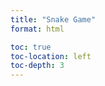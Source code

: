 ```yaml
---
title: "Snake Game"
format: html

toc: true
toc-location: left
toc-depth: 3
---
```


<div id="p5-sketch"></div>

<script src="https://cdnjs.cloudflare.com/ajax/libs/p5.js/1.4.0/p5.js"></script>
<script src="https://cdnjs.cloudflare.com/ajax/libs/p5.js/0.9.0/addons/p5.dom.min.js"></script>
<script src="https://cdnjs.cloudflare.com/ajax/libs/p5.js/0.9.0/addons/p5.sound.min.js"></script>

<script>
  let snake;
    let rez = 20;
    let food;
    let w;
    let h;

    function setup() {
        let canvas = createCanvas(400, 400);
        w = floor(width / rez);
        h = floor(height / rez);
        frameRate(5);
        snake = new Snake();
        foodLocation();
    }

    function keyPressed() {
        if (keyCode === LEFT_ARROW) {
            snake.setDir(-1, 0);
        } else if (keyCode === RIGHT_ARROW) {
            snake.setDir(1, 0);
        } else if (keyCode === DOWN_ARROW) {
            snake.setDir(0, 1);
        } else if (keyCode === UP_ARROW) {
            snake.setDir(0, -1);
        } else if (key === ' ') {
            snake.grow();
        }
    }

    function draw() {
        scale(rez);
        background(220);
        if (snake.eat(food)) {
            foodLocation();
        }
        snake.update();
        snake.show();

        if (snake.endGame()) {
            background(255, 0, 0);
            noLoop();
        }

        noStroke();
        fill(255, 0, 0);
        rect(food.x, food.y, 1, 1);
    }

    function foodLocation() {
        let x = floor(random(w));
        let y = floor(random(h));
        food = createVector(x, y);
    }

    class Snake {
        constructor() {
            this.body = [];
            this.body[0] = createVector(floor(w / 2), floor(h / 2));
            this.xdir = 0;
            this.ydir = 0;
            this.len = 0;
        }

        setDir(x, y) {
            this.xdir = x;
            this.ydir = y;
        }

        update() {
            let head = this.body[this.body.length - 1].copy();
            this.body.shift();
            head.x += this.xdir;
            head.y += this.ydir;
            this.body.push(head);
        }

        grow() {
            let head = this.body[this.body.length - 1].copy();
            this.len++;
            this.body.push(head);
        }

        endGame() {
            let x = this.body[this.body.length - 1].x;
            let y = this.body[this.body.length - 1].y;
            if (x > w - 1 || x < 0 || y > h - 1 || y < 0) {
                return true;
            }
            for (let i = 0; i < this.body.length - 1; i++) {
                let part = this.body[i];
                if (part.x == x && part.y == y) {
                    return true;
                }
            }
            return false;
        }

        eat(pos) {
            let x = this.body[this.body.length - 1].x;
            let y = this.body[this.body.length - 1].y;
            if (x == pos.x && y == pos.y) {
                this.grow();
                return true;
            }
            return false;
        }

        show() {
            for (let i = 0; i < this.body.length; i++) {
                fill(0);
                noStroke();
                rect(this.body[i].x, this.body[i].y, 1, 1);
            }
        }
    }
</script>